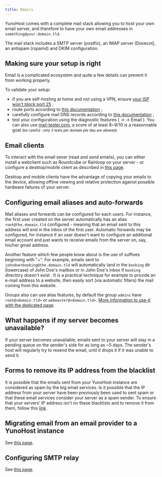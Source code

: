 ```yaml
---
title: Emails
---
```



YunoHost comes with a complete mail stack allowing you to host your own email server, and therefore to have your own email addresses in `something@your.domain.tld`.

The mail stack includes a SMTP server (postfix), an IMAP server (Dovecot), an antispam (rspamd) and DKIM configuration.

## Making sure your setup is right

Email is a complicated ecosystem and quite a few details can prevent it from working properly.

To validate your setup:

- if you are self-hosting at home and not using a VPN, ensure [your ISP won't block port 25](/isp) ;
- route ports according to [this documentation](/isp_box_config) ;
- carefully configure mail DNS records according to [this documentation](/dns_config) ;
- test your configuration using the diagnostic features (<HighlightWebAdmin/> → <HighlightDiagnosis/> → <Highlight no_break={true} color='grey'><FAIcon icon="fa-envelope"/> Email</Highlight> ). You can also use [mail-tester.com](https://mail-tester.com), a score of at least 8~9/10 is a reasonnable goal <small>(be careful : only 3 tests per domain per day are allowed)</small>

## Email clients

To interact with the email sever (read and send emails), you can either install a webclient such as Roundcube or Rainloop on your server - or configure a desktop/mobile client as described in [this page](/email_configure_client).

Desktop and mobile clients have the advantage of copying your emails to the device, allowing offline viewing and relative protection against possible hardware failures of your server.

## Configuring email aliases and auto-forwards

Mail aliases and forwards can be configured for each users. For instance, the first user created on the server automatically has an alias `root@the.domain.tld` configured - meaning that an email sent to this address will end in the inbox of the first user. Automatic forwards may be configured, for instance if an user doesn't want to configure an additional email account and just wants to receive emails from the server on, say, his/her gmail address.

Another feature which few people know about is the use of suffixes beginning with "+". For example, emails sent to `johndoe+booking@the.domain.tld` will automatically land in the `booking` dir (lowercase) of John Doe's mailbox or in John Doe's inbox if `booking` directory doesn't exist . It is a practical technique for example to provide an e-mail address to a website, then easily sort (via automatic filters) the mail coming from this website.

Groups also can use alias features, by default the group `admins` have `root@<domain.tld>` or `webmaster@<domain.tld>`. [More information to use-it with the dedicated page](/groups_and_permissions#config-alias-group).

## What happens if my server becomes unavailable?

If your server becomes unavailable, emails sent to your server will stay in a pending queue on the sender's side for as long as ~5 days. The sender's host will regularly try to resend the email, until it drops it if it was unable to send it.

## Forms to remove its IP address from the blacklist

It is possible that the emails sent from your YunoHost instance are considered as spam by the big email services.
Is it possible that the IP address from your server have been previously been used to sent spam or that these email services consider your server as a spam sender.
To ensure that your servers’ IP address isn't on these blacklists and to remove it from them, follow this [link](/blacklist_forms).

## Migrating email from an email provider to a YunoHost instance

See [this page](/email_migration).

## Configuring SMTP relay

See [this page](/email_configure_relay).
